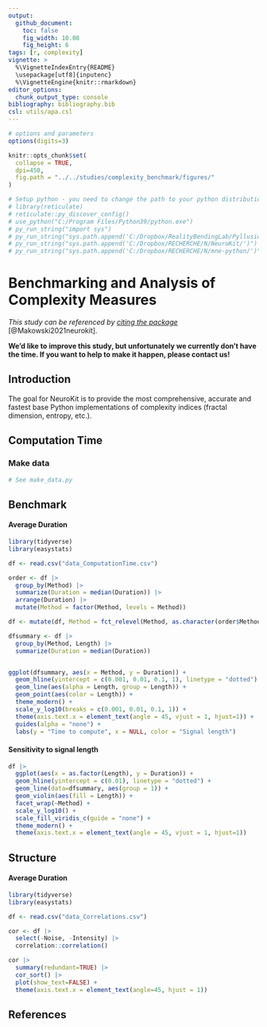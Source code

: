 ```yaml
---
output: 
  github_document:
    toc: false
    fig_width: 10.08
    fig_height: 6
tags: [r, complexity]
vignette: >
  %\VignetteIndexEntry{README}
  \usepackage[utf8]{inputenc}
  %\VignetteEngine{knitr::rmarkdown}
editor_options: 
  chunk_output_type: console
bibliography: bibliography.bib
csl: utils/apa.csl
---
```


```r
# options and parameters
options(digits=3)

knitr::opts_chunk$set(
  collapse = TRUE,
  dpi=450,
  fig.path = "../../studies/complexity_benchmark/figures/"
)

# Setup python - you need to change the path to your python distribution
# library(reticulate)
# reticulate::py_discover_config()
# use_python("C:/Program Files/Python39/python.exe")
# py_run_string("import sys")
# py_run_string("sys.path.append('C:/Dropbox/RealityBendingLab/Pyllusion/')")
# py_run_string("sys.path.append('C:/Dropbox/RECHERCHE/N/NeuroKit/')")
# py_run_string("sys.path.append('C:/Dropbox/RECHERCHE/N/mne-python/')")
```




# Benchmarking and Analysis of Complexity Measures

*This study can be referenced by* [*citing the package*](https://github.com/neuropsychology/NeuroKit#citation) [@Makowski2021neurokit].

**We'd like to improve this study, but unfortunately we currently don't have the time. If you want to help to make it happen, please contact us!**

## Introduction

The goal for NeuroKit is to provide the most comprehensive, accurate and fastest base Python implementations of complexity indices (fractal dimension, entropy, etc.).

## Computation Time

### Make data

```python
# See make_data.py
```

## Benchmark

#### Average Duration

```r
library(tidyverse)
library(easystats)

df <- read.csv("data_ComputationTime.csv") 

order <- df |> 
  group_by(Method) |> 
  summarize(Duration = median(Duration)) |> 
  arrange(Duration) |> 
  mutate(Method = factor(Method, levels = Method))

df <- mutate(df, Method = fct_relevel(Method, as.character(order$Method)))

dfsummary <- df |>
  group_by(Method, Length) |>
  summarize(Duration = median(Duration))


ggplot(dfsummary, aes(x = Method, y = Duration)) + 
  geom_hline(yintercept = c(0.001, 0.01, 0.1, 1), linetype = "dotted") +
  geom_line(aes(alpha = Length, group = Length)) +
  geom_point(aes(color = Length)) + 
  theme_modern() +
  scale_y_log10(breaks = c(0.001, 0.01, 0.1, 1)) +
  theme(axis.text.x = element_text(angle = 45, vjust = 1, hjust=1)) +
  guides(alpha = "none") +
  labs(y = "Time to compute", x = NULL, color = "Signal length")
```

#### Sensitivity to signal length

```r
df |> 
  ggplot(aes(x = as.factor(Length), y = Duration)) +
  geom_hline(yintercept = c(0.01), linetype = "dotted") +
  geom_line(data=dfsummary, aes(group = 1)) +
  geom_violin(aes(fill = Length)) +
  facet_wrap(~Method) +
  scale_y_log10() +
  scale_fill_viridis_c(guide = "none") +
  theme_modern() +
  theme(axis.text.x = element_text(angle = 45, vjust = 1, hjust=1))
```

## Structure

#### Average Duration

```r
library(tidyverse)
library(easystats)

df <- read.csv("data_Correlations.csv") 

cor <- df |> 
  select(-Noise, -Intensity) |> 
  correlation::correlation()

cor |> 
  summary(redundant=TRUE) |> 
  cor_sort() |> 
  plot(show_text=FALSE) +
  theme(axis.text.x = element_text(angle=45, hjust = 1))
```

## References
